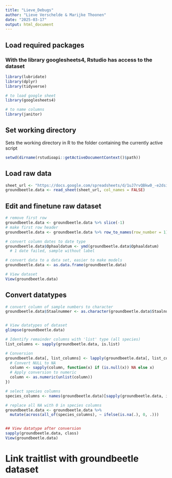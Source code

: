 ```yaml
---
title: "Lieve_Debugs"
author: "Lieve Verschelde & Marijke Thoonen"
date: "2025-03-17"
output: html_document
---
```


## Load required packages

### With the library googlesheets4, Rstudio has access to the dataset

```r
library(lubridate)
library(dplyr)
library(tidyverse)

# to load google sheet
library(googlesheets4) 

# to name columns
library(janitor)  
```

## Set working directory

Sets the working directory in R to the folder containing the currently active script

```r
setwd(dirname(rstudioapi::getActiveDocumentContext()$path))
```

## Load raw data

```r
sheet_url <- "https://docs.google.com/spreadsheets/d/1uJ7rvQBkw0_-e2dsiBlX2NJcrCcfEFqC-ZvEV0RwNVg/edit"
groundbeetle.data <- read_sheet(sheet_url, col_names = FALSE)

```

## Edit and finetune raw dataset

```r
# remove first row
groundbeetle.data <- groundbeetle.data %>% slice(-1) 
# make first row header
groundbeetle.data <- groundbeetle.data %>% row_to_names(row_number = 1)

# convert column dates to date type
groundbeetle.data$Ophaaldatum <- ymd(groundbeetle.data$Ophaaldatum) 
  # 1 date failed, sample without label

# convert data to a data set, easier to make models
groundbeetle.data <- as.data.frame(groundbeetle.data) 

# View dataset
View(groundbeetle.data)
```

## Convert datatypes

```r
# convert column of sample numbers to character
groundbeetle.data$Staalnummer <- as.character(groundbeetle.data$Staalnummer)


# View datatypes of dataset
glimpse(groundbeetle.data)

# Identify remainder columns with 'list' type (all species)
list_columns <- sapply(groundbeetle.data, is.list)

# Conversion
groundbeetle.data[, list_columns] <- lapply(groundbeetle.data[, list_columns], function(column) {
  # Convert NULL to NA
  column <- sapply(column, function(x) if (is.null(x)) NA else x)
  # Apply conversion to numeric
  column <- as.numeric(unlist(column))
})

# select species columns
species_columns <- names(groundbeetle.data)[sapply(groundbeetle.data, is.numeric)]

# replace all NA with 0 in species columns
groundbeetle.data <- groundbeetle.data %>%
  mutate(across(all_of(species_columns), ~ ifelse(is.na(.), 0, .)))


## View datatype after conversion
sapply(groundbeetle.data, class)
View(groundbeetle.data)
```

# Link traitlist with groundbeetle dataset
```r

```
